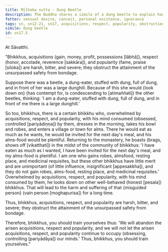```yaml
---
title: Mīḷhaka sutta - Dung Beetle
description: The Buddha shares a simile of a dung beetle to explain how acquisitions, respect, and popularity are harsh, bitter, and severe, obstructing the attainment of the unsurpassed safety from bondage.
fetter: sensual desire, conceit, personal existence, ignorance
tags: sn, sn12-21, sn17, acquisitions, respect, popularity, obstruction, dung beetle, dung, dunghill, boasting, harm, suffering, misguided person
simile: dung beetle
id: sn17.5
---
```


At Sāvatthi.

"Bhikkhus, acquisitions (gain, money, profit, possessions [lābhā]), respect (honor, accolade, reverence [sakkāra]), and popularity (fame, praise [siloka]) are harsh, bitter, and severe; they obstruct the attainment of the unsurpassed safety from bondage.

Suppose there was a beetle, a dung-eater, stuffed with dung, full of dung, and in front of her was a large dunghill. Because of this she would \{look down on} (has contempt for, is condescending to [atimaññati]) the other beetles, thinking: 'I am a dung-eater, stuffed with dung, full of dung, and in front of me there is a large dunghill.'

So too, bhikkhus, there is a certain bhikkhu who, overwhelmed by acquisitions, respect, and popularity, with his mind consumed (obsessed, controlled [pariyādiṇṇa]) by them, dresses in the morning, takes his bowl and robes, and enters a village or town for alms. There he would eat as much as he wants, he would be invited for the next day's meal, and his alms-food would be plentiful. Returning to the monastery, he boasts (brags, shows off [vikatthati]) in the midst of the community of bhikkhus: 'I have eaten as much as I wanted, I have been invited for the next day's meal, and my alms-food is plentiful. I am one who gains robes, almsfood, resting place, and medicinal requisites, but these other bhikkhus have little merit and are unimportant (of little influence, insignificant [appesakkha]), and they do not gain robes, alms-food, resting place, and medicinal requisites.' Overwhelmed by acquisitions, respect, and popularity, with his mind consumed by them, he looks down on other well-behaved (honest [pesala]) bhikkhus. That will lead to the harm and suffering of that \{misguided person} (vain person [moghapurisa]) for a long time.

Thus, bhikkhus, acquisitions, respect, and popularity are harsh, bitter, and severe; they obstruct the attainment of the unsurpassed safety from bondage.

Therefore, bhikkhus, you should train yourselves thus: 'We will abandon the arisen acquisitions, respect and popularity, and we will not let the arisen acquisitions, respect, and popularity continue to occupy (obsessing, controlling [pariyādāya]) our minds.' Thus, bhikkhus, you should train yourselves."